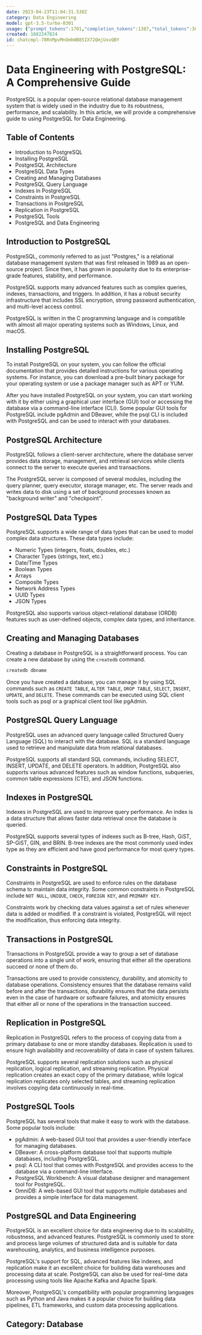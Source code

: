 ```yaml
---
date: 2023-04-23T11:04:31.538Z
category: Data Engineering
model: gpt-3.5-turbo-0301
usage: {"prompt_tokens":1701,"completion_tokens":1387,"total_tokens":3088}
created: 1682247824
id: chatcmpl-78RnMpvMnOmkWB85IX72QmjUxvQBY
---
```


# Data Engineering with PostgreSQL: A Comprehensive Guide

PostgreSQL is a popular open-source relational database management system that is widely used in the industry due to its robustness, performance, and scalability. In this article, we will provide a comprehensive guide to using PostgreSQL for Data Engineering.

## Table of Contents

- Introduction to PostgreSQL
- Installing PostgreSQL
- PostgreSQL Architecture
- PostgreSQL Data Types
- Creating and Managing Databases
- PostgreSQL Query Language
- Indexes in PostgreSQL
- Constraints in PostgreSQL
- Transactions in PostgreSQL
- Replication in PostgreSQL
- PostgreSQL Tools
- PostgreSQL and Data Engineering

## Introduction to PostgreSQL

PostgreSQL, commonly referred to as just "Postgres," is a relational database management system that was first released in 1989 as an open-source project. Since then, it has grown in popularity due to its enterprise-grade features, stability, and performance.

PostgreSQL supports many advanced features such as complex queries, indexes, transactions, and triggers. In addition, it has a robust security infrastructure that includes SSL encryption, strong password authentication, and multi-level access control.

PostgreSQL is written in the C programming language and is compatible with almost all major operating systems such as Windows, Linux, and macOS.

## Installing PostgreSQL

To install PostgreSQL on your system, you can follow the official documentation that provides detailed instructions for various operating systems. For instance, you can download a pre-built binary package for your operating system or use a package manager such as APT or YUM.

After you have installed PostgreSQL on your system, you can start working with it by either using a graphical user interface (GUI) tool or accessing the database via a command-line interface (CLI). Some popular GUI tools for PostgreSQL include pgAdmin and DBeaver, while the psql CLI is included with PostgreSQL and can be used to interact with your databases.

## PostgreSQL Architecture

PostgreSQL follows a client-server architecture, where the database server provides data storage, management, and retrieval services while clients connect to the server to execute queries and transactions.

The PostgreSQL server is composed of several modules, including the query planner, query executor, storage manager, etc. The server reads and writes data to disk using a set of background processes known as "background writer" and "checkpoint".

## PostgreSQL Data Types

PostgreSQL supports a wide range of data types that can be used to model complex data structures. These data types include:

- Numeric Types (integers, floats, doubles, etc.)
- Character Types (strings, text, etc.)
- Date/Time Types
- Boolean Types
- Arrays
- Composite Types
- Network Address Types
- UUID Types
- JSON Types

PostgreSQL also supports various object-relational database (ORDB) features such as user-defined objects, complex data types, and inheritance.

## Creating and Managing Databases

Creating a database in PostgreSQL is a straightforward process. You can create a new database by using the `createdb` command.

```bash
createdb dbname
```

Once you have created a database, you can manage it by using SQL commands such as `CREATE TABLE`, `ALTER TABLE`, `DROP TABLE`, `SELECT`, `INSERT`, `UPDATE`, and `DELETE`. These commands can be executed using SQL client tools such as psql or a graphical client tool like pgAdmin.

## PostgreSQL Query Language

PostgreSQL uses an advanced query language called Structured Query Language (SQL) to interact with the database. SQL is a standard language used to retrieve and manipulate data from relational databases.

PostgreSQL supports all standard SQL commands, including SELECT, INSERT, UPDATE, and DELETE operators. In addition, PostgreSQL also supports various advanced features such as window functions, subqueries, common table expressions (CTE), and JSON functions.

## Indexes in PostgreSQL

Indexes in PostgreSQL are used to improve query performance. An index is a data structure that allows faster data retrieval once the database is queried.

PostgreSQL supports several types of indexes such as B-tree, Hash, GiST, SP-GiST, GIN, and BRIN. B-tree indexes are the most commonly used index type as they are efficient and have good performance for most query types.

## Constraints in PostgreSQL

Constraints in PostgreSQL are used to enforce rules on the database schema to maintain data integrity. Some common constraints in PostgreSQL include `NOT NULL`, `UNIQUE`, `CHECK`, `FOREIGN KEY`, and `PRIMARY KEY`.

Constraints work by checking data values against a set of rules whenever data is added or modified. If a constraint is violated, PostgreSQL will reject the modification, thus enforcing data integrity.

## Transactions in PostgreSQL

Transactions in PostgreSQL provide a way to group a set of database operations into a single unit of work, ensuring that either all the operations succeed or none of them do.

Transactions are used to provide consistency, durability, and atomicity to database operations. Consistency ensures that the database remains valid before and after the transactions, durability ensures that the data persists even in the case of hardware or software failures, and atomicity ensures that either all or none of the operations in the transaction succeed.

## Replication in PostgreSQL

Replication in PostgreSQL refers to the process of copying data from a primary database to one or more standby databases. Replication is used to ensure high availability and recoverability of data in case of system failures.

PostgreSQL supports several replication solutions such as physical replication, logical replication, and streaming replication. Physical replication creates an exact copy of the primary database, while logical replication replicates only selected tables, and streaming replication involves copying data continuously in real-time.

## PostgreSQL Tools

PostgreSQL has several tools that make it easy to work with the database. Some popular tools include:

- pgAdmin: A web-based GUI tool that provides a user-friendly interface for managing databases.
- DBeaver: A cross-platform database tool that supports multiple databases, including PostgreSQL.
- psql: A CLI tool that comes with PostgreSQL and provides access to the database via a command-line interface.
- PostgreSQL Workbench: A visual database designer and management tool for PostgreSQL.
- OmniDB: A web-based GUI tool that supports multiple databases and provides a simple interface for data management.

## PostgreSQL and Data Engineering

PostgreSQL is an excellent choice for data engineering due to its scalability, robustness, and advanced features. PostgreSQL is commonly used to store and process large volumes of structured data and is suitable for data warehousing, analytics, and business intelligence purposes.

PostgreSQL's support for SQL, advanced features like indexes, and replication make it an excellent choice for building data warehouses and processing data at scale. PostgreSQL can also be used for real-time data processing using tools like Apache Kafka and Apache Spark.

Moreover, PostgreSQL's compatibility with popular programming languages such as Python and Java makes it a popular choice for building data pipelines, ETL frameworks, and custom data processing applications.

## Category: Database